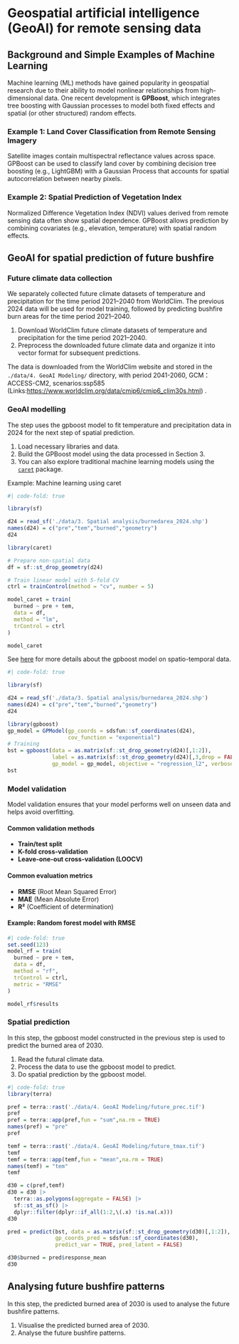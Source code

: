 # Geospatial artificial intelligence (GeoAI) for remote sensing data

## Background and Simple Examples of Machine Learning

Machine learning (ML) methods have gained popularity in geospatial research due to their ability to model nonlinear relationships from high-dimensional data. One recent development is **GPBoost**, which integrates tree boosting with Gaussian processes to model both fixed effects and spatial (or other structured) random effects.

### Example 1: Land Cover Classification from Remote Sensing Imagery

Satellite images contain multispectral reflectance values across space. GPBoost can be used to classify land cover by combining decision tree boosting (e.g., LightGBM) with a Gaussian Process that accounts for spatial autocorrelation between nearby pixels.

### Example 2: Spatial Prediction of Vegetation Index

Normalized Difference Vegetation Index (NDVI) values derived from remote sensing data often show spatial dependence. GPBoost allows prediction by combining covariates (e.g., elevation, temperature) with spatial random effects.

## GeoAI for spatial prediction of future bushfire 

### Future climate data collection

::: {.callout-tip title="Aim"}
We separately collected future climate datasets of temperature and precipitation for the time period 2021–2040 from WorldClim. The previous 2024 data will be used for model training, followed by predicting bushfire burn areas for the time period 2021–2040.
:::

::: {.callout-caution title="Description of steps"}
1.	Download WorldClim future climate datasets of temperature and precipitation for the time period 2021–2040.
2.	Preprocess the downloaded future climate data and organize it into vector format for subsequent predictions.
:::

The data is downloaded from the WorldClim website and stored in the `./data/4. GeoAI Modeling/` directory,
with period 2041-2060, GCM：ACCESS-CM2, scenarios:ssp585 (Links:<https://www.worldclim.org/data/cmip6/cmip6_clim30s.html>) .

### GeoAI modelling

::: {.callout-tip title="Aim"}
The step uses the gpboost model to fit temperature and precipitation data in 2024 for the next step of spatial prediction.
:::

::: {.callout-caution title="Description of steps"}
1.	Load necessary libraries and data.
2.	Build the GPBoost model using the data processed in Section 3.
3. You can also explore traditional machine learning models using the [`caret`](https://topepo.github.io/caret/) package.
:::

Example: Machine learning using caret

```r
#| code-fold: true

library(sf)

d24 = read_sf('./data/3. Spatial analysis/burnedarea_2024.shp')
names(d24) = c("pre","tem","burned","geometry")
d24

library(caret)

# Prepare non-spatial data
df = sf::st_drop_geometry(d24)

# Train linear model with 5-fold CV
ctrl = trainControl(method = "cv", number = 5)

model_caret = train(
  burned ~ pre + tem, 
  data = df, 
  method = "lm", 
  trControl = ctrl
)

model_caret
```

See [here](https://towardsdatascience.com/tree-boosting-for-spatial-data-789145d6d97d/?sk=4f9924d378dbb517e883fc9c612c34f1) for more details about the gpboost model on spatio-temporal data.

```r
#| code-fold: true

library(sf)

d24 = read_sf('./data/3. Spatial analysis/burnedarea_2024.shp')
names(d24) = c("pre","tem","burned","geometry")
d24

library(gpboost)
gp_model = GPModel(gp_coords = sdsfun::sf_coordinates(d24), 
                   cov_function = "exponential")
# Training
bst = gpboost(data = as.matrix(sf::st_drop_geometry(d24)[,1:2]), 
              label = as.matrix(sf::st_drop_geometry(d24)[,3,drop = FALSE]), 
              gp_model = gp_model, objective = "regression_l2", verbose = 0)
bst
```

### Model validation

::: {.callout-note title="Why model validation?"}
Model validation ensures that your model performs well on unseen data and helps avoid overfitting.
:::

#### Common validation methods
- **Train/test split**
- **K-fold cross-validation**
- **Leave-one-out cross-validation (LOOCV)**

#### Common evaluation metrics
- **RMSE** (Root Mean Squared Error)  
- **MAE** (Mean Absolute Error)  
- **R²** (Coefficient of determination)

#### Example: Random forest model with RMSE

```r
#| code-fold: true
set.seed(123)
model_rf = train(
  burned ~ pre + tem, 
  data = df, 
  method = "rf", 
  trControl = ctrl,
  metric = "RMSE"
)

model_rf$results
```

### Spatial prediction

::: {.callout-tip title="Aim"}
In this step, the gpboost model constructed in the previous step is used to predict the burned area of 2030.
:::

::: {.callout-caution title="Description of steps"}
1.	Read the futural climate data.
2.  Process the data to use the gpboost model to predict.
3.	Do spatial prediction by the gpboost model.
:::

```r
#| code-fold: true
library(terra)

pref = terra::rast('./data/4. GeoAI Modeling/future_prec.tif')
pref
pref = terra::app(pref,fun = "sum",na.rm = TRUE)
names(pref) = "pre"
pref

temf = terra::rast('./data/4. GeoAI Modeling/future_tmax.tif')
temf
temf = terra::app(temf,fun = "mean",na.rm = TRUE)
names(temf) = "tem"
temf

d30 = c(pref,temf)
d30 = d30 |> 
  terra::as.polygons(aggregate = FALSE) |> 
  sf::st_as_sf() |> 
  dplyr::filter(dplyr::if_all(1:2,\(.x) !is.na(.x)))
d30

pred = predict(bst, data = as.matrix(sf::st_drop_geometry(d30)[,1:2]), 
               gp_coords_pred = sdsfun::sf_coordinates(d30), 
               predict_var = TRUE, pred_latent = FALSE)

d30$burned = pred$response_mean
d30
```

## Analysing future bushfire patterns

::: {.callout-tip title="Aim"}
In this step, the predicted burned area of 2030 is used to analyse the future bushfire patterns.
:::

::: {.callout-caution title="Description of steps"}
1.	Visualise the predicted burned area of 2030.
2.	Analyse the future bushfire patterns.
:::